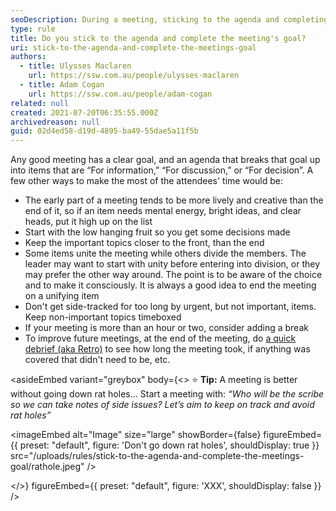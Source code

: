 ```yaml
---
seoDescription: During a meeting, sticking to the agenda and completing the goal requires careful planning, prioritization, and time management.
type: rule
title: Do you stick to the agenda and complete the meeting's goal?
uri: stick-to-the-agenda-and-complete-the-meetings-goal
authors:
  - title: Ulysses Maclaren
    url: https://ssw.com.au/people/ulysses-maclaren
  - title: Adam Cogan
    url: https://ssw.com.au/people/adam-cogan
related: null
created: 2021-07-20T06:35:55.000Z
archivedreason: null
guid: 02d4ed58-d19d-4895-ba49-55dae5a11f5b
---
```


Any good meeting has a clear goal, and an agenda that breaks that goal up into items that are “For information,” “For discussion,” or “For decision”.
A few other ways to make the most of the attendees' time would be:

- The early part of a meeting tends to be more lively and creative than the end of it, so if an item needs mental energy, bright ideas, and clear heads, put it high up on the list
- Start with the low hanging fruit so you get some decisions made
- Keep the important topics closer to the front, than the end
- Some items unite the meeting while others divide the members. The leader may want to start with unity before entering into division, or they may prefer the other way around. The point is to be aware of the choice and to make it consciously. It is always a good idea to end the meeting on a unifying item
- Don't get side-tracked for too long by urgent, but not important, items. Keep non-important topics timeboxed
- If your meeting is more than an hour or two, consider adding a break
- To improve future meetings, at the end of the meeting, do [a quick debrief (aka Retro)](/do-a-retrospective) to see how long the meeting took, if anything was covered that didn't need to be, etc.

<asideEmbed
  variant="greybox"
  body={<>
    ⭐ **Tip:** A meeting is better without going down rat holes... Start a meeting with:
_“Who will be the scribe so we can take notes of side issues? Let’s aim to keep on track and avoid rat holes”_


<imageEmbed
  alt="Image"
  size="large"
  showBorder={false}
  figureEmbed={{
    preset: "default",
    figure: 'Don\'t go down rat holes',
    shouldDisplay: true
  }}
  src="/uploads/rules/stick-to-the-agenda-and-complete-the-meetings-goal/rathole.jpeg"
/>

  </>}
  figureEmbed={{
    preset: "default",
    figure: 'XXX',
    shouldDisplay: false
  }}
/>